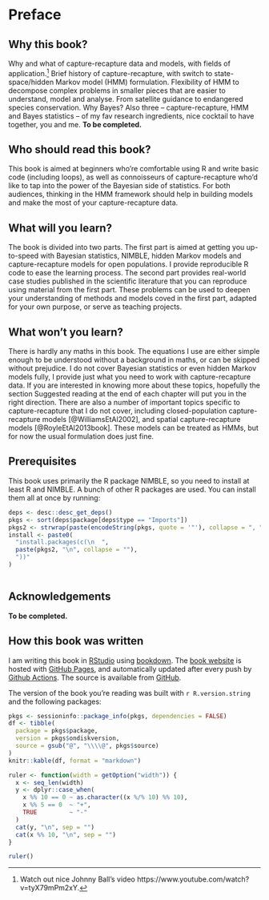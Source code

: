 # Preface {-}

## Why this book? {-}

Why and what of capture-recapture data and models, with fields of application.^[Watch out nice Johnny Ball's video https://www.youtube.com/watch?v=tyX79mPm2xY.] Brief history of capture-recapture, with switch to state-space/hidden Markov model (HMM) formulation. Flexibility of HMM to decompose complex problems in smaller pieces that are easier to understand, model and analyse. From satellite guidance to endangered species conservation. Why Bayes? Also three -- capture-recapture, HMM and Bayes statistics -- of my fav research ingredients, nice cocktail to have together, you and me. **To be completed.**

## Who should read this book? {-}

This book is aimed at beginners who're comfortable using R and write basic code (including loops), as well as connoisseurs of capture-recapture who'd like to tap into the power of the Bayesian side of statistics. For both audiences, thinking in the HMM framework should help in building models and make the most of your capture-recapture data. 

## What will you learn? {-}

The book is divided into two parts. The first part is aimed at getting you up-to-speed with Bayesian statistics, NIMBLE, hidden Markov models and capture-recapture models for open populations. I provide reproducible R code to ease the learning process. The second part provides real-world case studies published in the scientific literature that you can reproduce using material from the first part. These problems can be used to deepen your understanding of methods and models coved in the first part, adapted for your own purpose, or serve as teaching projects. 

## What won't you learn? {-}

There is hardly any maths in this book. The equations I use are either simple enough to be understood without a background in maths, or can be skipped without prejudice. I do not cover Bayesian statistics or even hidden Markov models fully, I provide just what you need to work with capture-recapture data. If you are interested in knowing more about these topics, hopefully the section Suggested reading at the end of each chapter will put you in the right direction. There are also a number of important topics specific to capture-recapture that I do not cover, including closed-population capture-recapture models [@WilliamsEtAl2002], and spatial capture-recapture models [@RoyleEtAl2013book]. These models can be treated as HMMs, but for now the usual formulation does just fine.

## Prerequisites {-}

This book uses primarily the R package NIMBLE, so you need to install at least R and NIMBLE. A bunch of other R packages are used. You can install them all at once by running:

```r
deps <- desc::desc_get_deps()
pkgs <- sort(deps$package[deps$type == "Imports"])
pkgs2 <- strwrap(paste(encodeString(pkgs, quote = '"'), collapse = ", "), exdent = 2)
install <- paste0(
  "install.packages(c(\n  ", 
  paste(pkgs2, "\n", collapse = ""), 
  "))"
)
```

```r
```

## Acknowledgements {-}

**To be completed.**

## How this book was written {-}

I am writing this book in [RStudio](http://www.rstudio.com/ide/) using [bookdown](http://bookdown.org/). The [book website](https://oliviergimenez.github.io/banana-book) is hosted with [GitHub Pages](https://pages.github.com/), and automatically updated after every push by [Github Actions](https://github.com/features/actions). The source is available from [GitHub](https://github.com/oliviergimenez/banana-book).

The version of the book you're reading was built with `r R.version.string` and the following packages:

```r
pkgs <- sessioninfo::package_info(pkgs, dependencies = FALSE)
df <- tibble(
  package = pkgs$package,
  version = pkgs$ondiskversion,
  source = gsub("@", "\\\\@", pkgs$source)
)
knitr::kable(df, format = "markdown")
```

```r
ruler <- function(width = getOption("width")) {
  x <- seq_len(width)
  y <- dplyr::case_when(
    x %% 10 == 0 ~ as.character((x %/% 10) %% 10),
    x %% 5 == 0  ~ "+",
    TRUE         ~ "-"
  )
  cat(y, "\n", sep = "")
  cat(x %% 10, "\n", sep = "")
}
```

```r
ruler()
```

